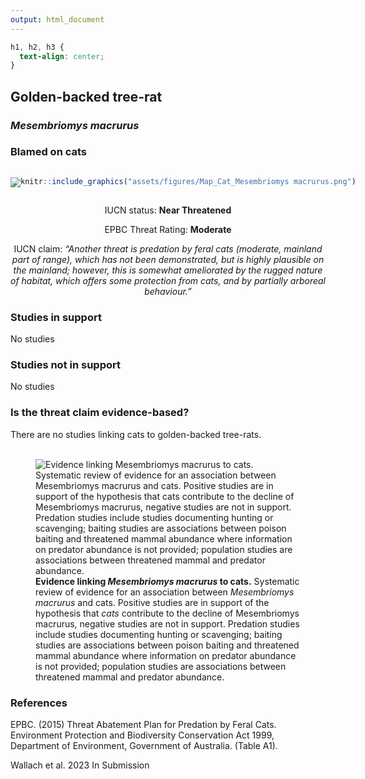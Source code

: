 ```yaml
---
output: html_document
---
```

```css
h1, h2, h3 {
  text-align: center;
}
```

## **Golden-backed tree-rat**
### *Mesembriomys macrurus*
### Blamed on cats

:::: {style="display: flex;"}

[![](assets/photos/Mesembriomys macrurus.png)](https://www.inaturalist.org/photos/59888454?size=original)

::: {}

:::

::: {}
  ```r
  knitr::include_graphics("assets/figures/Map_Cat_Mesembriomys macrurus.png")
  ```
:::

::::
<center>
IUCN status: **Near Threatened**

EPBC Threat Rating: **Moderate**

IUCN claim: *"Another threat is predation by feral cats (moderate, mainland part of range), which has not been demonstrated, but is highly plausible on the mainland; however, this is somewhat ameliorated by the rugged nature of habitat, which offers some protection from cats, and by partially arboreal behaviour."*

</center>

### Studies in support

No studies

### Studies not in support

No studies

### Is the threat claim evidence-based?

There are no studies linking cats to golden-backed tree-rats.
<br>
<br>

![**Evidence linking *Mesembriomys macrurus* to cats.** Systematic review of evidence for an association between *Mesembriomys macrurus* and cats. Positive studies are in support of the hypothesis that *cats* contribute to the decline of Mesembriomys macrurus, negative studies are not in support. Predation studies include studies documenting hunting or scavenging; baiting studies are associations between poison baiting and threatened mammal abundance where information on predator abundance is not provided; population studies are associations between threatened mammal and predator abundance.](assets/figures/Main_Evidence_Cat_Mesembriomys macrurus.png)

### References



EPBC. (2015) Threat Abatement Plan for Predation by Feral Cats. Environment Protection and Biodiversity Conservation Act 1999, Department of Environment, Government of Australia. (Table A1).

Wallach et al. 2023 In Submission

